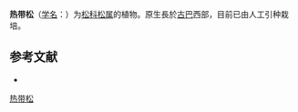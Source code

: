 {{Speciesbox
| name = 热带松
| status = 
| status_system = 
| image =
| genus = Pinus
| species = tropicalis
| authority = Morelet
}}

'''热带松'''（[[学名|学名]]：{{lang|la|''Pinus tropicalis''}}）为[[松科|松科]][[松属|松属]]的植物。原生長於[[古巴|古巴]]西部，目前已由人工引种栽培。

== 参考文献 ==
<div class="references-small">
* {{cite web| url =http://www.bioinfo.cn/db05/KmzwSpecies.php?action=view&id=24379| title =热带松| work =《中国高等植物数据库全库》| publisher =中国科学院微生物研究所| author =昆明植物研究所| accessdate =2009-02-25| deadurl =yes| archiveurl =https://web.archive.org/web/20160305002240/http://www.bioinfo.cn/db05/KmzwSpecies.php?action=view&id=24379| archivedate =2016-03-05}}
</div>
{{Taxonbar|from=Q607855}}

[[Category:松属|热带松]]


{{植物小作品}}